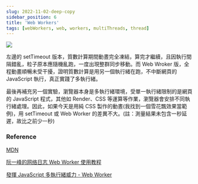 ```yaml
---
slug: 2022-11-02-deep-copy
sidebar_position: 6
title: 'Web Workers'
tags: [webWorkers, web, workers, multiThreads, thread]
---
```


<img 
src="https://darkthread.github.io/js-worker/js-benchmark.gif" />

左邊的 setTimeout 版本，質數計算期間動晝完全凍結，算完才繼續，且因執行間隔錯亂，粒子原本應隨機亂跑，一度出現整群同步移動。而 Web Wroker 版，全程動畫順暢未受干擾，證明質數計算是用另一個執行緒在跑，不中斷網頁的 JavaScript 執行，真正實踐了多執行緒。

最後再補充另一個實驗，瀏覽器本身是多執行緒環境，受單一執行緒限制的是網頁的 JavaScript 程式，其他如 Render、CSS 等運算等作業，瀏覽器會安排不同執行緒處理。因此，如果今天是用純 CSS 製作的動晝(我找到一個雪花飄效果當範例)，用 setTimeout 或 Web Worker 的差異不大。(註：測量結果未包含一秒延遲，故比之前少一秒)

### Reference
[MDN](https://developer.mozilla.org/en-US/docs/Web/API/Web_Workers_API)

[阮一峰的网络日志 Web Worker 使用教程](https://www.ruanyifeng.com/blog/2018/07/web-worker.html)

[發揮 JavaScript 多執行緒威力 - Web Worker](https://blog.darkthread.net/blog/web-worker/)